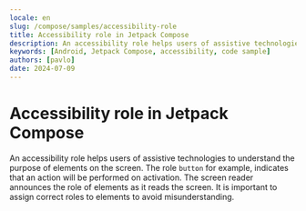 ```yaml
---
locale: en
slug: /compose/samples/accessibility-role
title: Accessibility role in Jetpack Compose
description: An accessibility role helps users of assistive technologies to understand the purpose of elements on the screen.
keywords: [Android, Jetpack Compose, accessibility, code sample]
authors: [pavlo]
date: 2024-07-09
---
```


# Accessibility role in Jetpack Compose

An accessibility role helps users of assistive technologies to understand the purpose of elements on the screen. The role `button` for example, indicates that an action will be performed on activation. The screen reader announces the role of elements as it reads the screen. It is important to assign correct roles to elements to avoid misunderstanding.

<CodeSample id="accessibility-role" platform="compose" locale="en"/>
